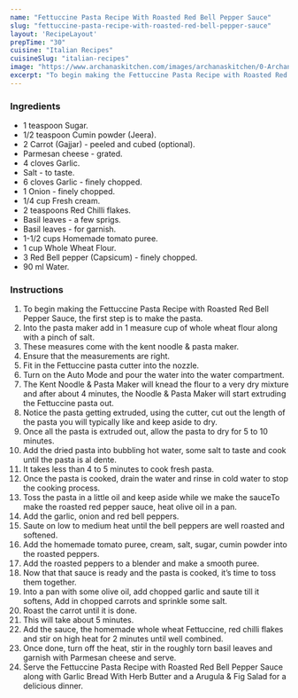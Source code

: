 ---
name: "Fettuccine Pasta Recipe With Roasted Red Bell Pepper Sauce"
slug: "fettuccine-pasta-recipe-with-roasted-red-bell-pepper-sauce"
layout: 'RecipeLayout'
prepTime: "30"
cuisine: "Italian Recipes"
cuisineSlug: "italian-recipes"
image: "https://www.archanaskitchen.com/images/archanaskitchen/0-Archanas-Kitchen-Recipes/2018/May-31/Homemade_Fettuccine_Pasta_with_Roasted_Red_Bell_Pepper_Sauce_Recipe-1.jpg"
excerpt: "To begin making the Fettuccine Pasta Recipe with Roasted Red Bell Pepper Sauce, the first step is to make the pasta"
---

### Ingredients

- 1 teaspoon Sugar.
- 1/2 teaspoon Cumin powder (Jeera).
- 2 Carrot (Gajjar) - peeled and cubed (optional).
- Parmesan cheese - grated.
- 4 cloves Garlic.
- Salt - to taste.
- 6 cloves Garlic - finely chopped.
- 1 Onion - finely chopped.
- 1/4 cup Fresh cream.
- 2 teaspoons Red Chilli flakes.
- Basil leaves - a few sprigs.
- Basil leaves - for garnish.
- 1-1/2 cups Homemade tomato puree.
- 1 cup Whole Wheat Flour.
- 3 Red Bell pepper (Capsicum) - finely chopped.
- 90 ml Water.

### Instructions

1. To begin making the Fettuccine Pasta Recipe with Roasted Red Bell Pepper Sauce, the first step is to make the pasta.
1. Into the pasta maker add in 1 measure cup of whole wheat flour along with a pinch of salt.
1. These measures come with the kent noodle & pasta maker.
1. Ensure that the measurements are right.
1. Fit in the Fettuccine pasta cutter into the nozzle.
1. Turn on the Auto Mode and pour the water into the water compartment.
1. The Kent Noodle & Pasta Maker will knead the flour to a very dry mixture and after about 4 minutes, the Noodle & Pasta Maker will start extruding the Fettuccine pasta out.
1. Notice the pasta getting extruded, using the cutter, cut out the length of the pasta you will typically like and keep aside to dry.
1. Once all the pasta is extruded out, allow the pasta to dry for 5 to 10 minutes.
1. Add the dried pasta into bubbling hot water, some salt to taste and cook until the pasta is al dente.
1. It takes less than 4 to 5 minutes to cook fresh pasta.
1. Once the pasta is cooked, drain the water and rinse in cold water to stop the cooking process.
1. Toss the pasta in a little oil and keep aside while we make the sauceTo make the roasted red pepper sauce, heat olive oil in a pan.
1. Add the garlic, onion and red bell peppers.
1. Saute on low to medium heat until the bell peppers are well roasted and softened.
1. Add the homemade tomato puree, cream, salt, sugar, cumin powder into the roasted peppers.
1. Add the roasted peppers to a blender and make a smooth puree.
1. Now that that sauce is ready and the pasta is cooked, it’s time to toss them together.
1. Into a pan with some olive oil, add chopped garlic and saute till it softens, Add in chopped carrots and sprinkle some salt.
1. Roast the carrot until it is done.
1. This will take about 5 minutes.
1. Add the sauce, the homemade whole wheat Fettuccine, red chilli flakes and stir on high heat for 2 minutes until well combined.
1. Once done, turn off the heat, stir in the roughly torn basil leaves and garnish with Parmesan cheese and serve.
1. Serve the Fettuccine Pasta Recipe with Roasted Red Bell Pepper Sauce along with Garlic Bread With Herb Butter and a Arugula & Fig Salad for a delicious dinner.
